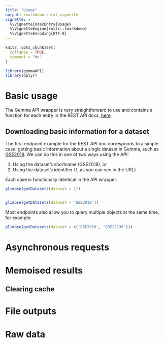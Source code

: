 ```yaml
---
title: "Usage"
output: rmarkdown::html_vignette
vignette: >
  %\VignetteIndexEntry{Usage}
  %\VignetteEngine{knitr::rmarkdown}
  %\VignetteEncoding{UTF-8}
---
```


```r
knitr::opts_chunk$set(
  collapse = TRUE,
  comment = "#>"
)
```

```r
library(gemmaAPI)
library(dplyr)
```

# Basic usage

The Gemma API wrapper is very straightforward to use and contains a function for each entry in the REST API docs, [here](https://gemma.msl.ubc.ca/resources/restapidocs/).

## Downloading basic information for a dataset

The first endpoint example for the REST API doc corresponds to a simple case: getting basic information about a single dataset in Gemma, such as [GSE2018](https://gemma.msl.ubc.ca/expressionExperiment/showExpressionExperiment.html?id=1). We can do this in one of two ways using the API:

1.  Using the dataset's shortname (GSE2018), or
2.  Using the dataset's identifier (1, as you can see in the URL)

Each case is functionally identical in the API wrapper.

```r
glimpse(getDatasets(dataset = 1))


glimpse(getDatasets(dataset = 'GSE2018'))
```

Most endpoints also allow you to query multiple objects at the same time, for example:

```r
glimpse(getDatasets(dataset = c('GSE2018', 'GSE25136')))
```

# Asynchronous requests

# Memoised results

## Clearing cache

# File outputs

# Raw data

